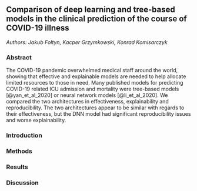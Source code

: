 ## Comparison of deep learning and tree-based models in the clinical prediction of the course of COVID-19 illness

*Authors: Jakub Fołtyn, Kacper Grzymkowski, Konrad Komisarczyk*


### Abstract

The COVID-19 pandemic overwhelmed medical staff around the world, showing that effective and explainable models are needed to help allocate limited resources to those in need. 
Many published models for predicting COVID-19 related ICU admission and mortality were tree-based models [@yan_et_al_2020] or neural network models [@li_et_al_2020].
We compared the two architectures in effectiveness, explainability and reproducibility.
The two architectures appear to be similar with regards to their effectiveness, but the DNN model had significant reproducibility issues and worse explainability.


### Introduction

### Methods

### Results

### Discussion
